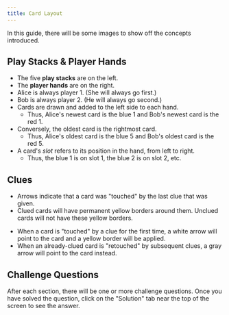 ```yaml
---
title: Card Layout
---
```



<BeginnersGuideProgress id="card-layout" />

In this guide, there will be some images to show off the concepts introduced.

## Play Stacks & Player Hands

- The five **play stacks** are on the left.
- The **player hands** are on the right.
- Alice is always player 1. (She will always go first.)
- Bob is always player 2. (He will always go second.)
- Cards are drawn and added to the left side to each hand.
  - Thus, Alice's newest card is the blue 1 and Bob's newest card is the red 1.
- Conversely, the oldest card is the rightmost card.
  - Thus, Alice's oldest card is the blue 5 and Bob's oldest card is the red 5.
- A card's _slot_ refers to its position in the hand, from left to right.
  - Thus, the blue 1 is on slot 1, the blue 2 is on slot 2, etc.

<CardLayout1 />

## Clues

- Arrows indicate that a card was "touched" by the last clue that was given.
- Clued cards will have permanent yellow borders around them. Unclued cards will not have these yellow borders.

<CardLayout2 />

- When a card is "touched" by a clue for the first time, a white arrow will point to the card and a yellow border will be applied. 
- When an already-clued card is "retouched" by subsequent clues, a gray arrow will point to the card instead.

<CardLayout3 />

## Challenge Questions

After each section, there will be one or more challenge questions. Once you have solved the question, click on the "Solution" tab near the top of the screen to see the answer.
